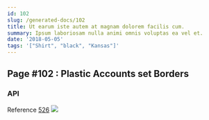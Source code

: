 ```yaml
---
id: 102
slug: /generated-docs/102
title: Ut earum iste autem at magnam dolorem facilis cum.
summary: Ipsum laboriosam nulla animi omnis voluptas ea vel et.
date: '2018-05-05'
tags: '["Shirt", "black", "Kansas"]'
---
```



## Page #102 : Plastic Accounts set Borders
### API



Reference [526](/generated-docs/526)
![](/assets/cats-5.jpg)




